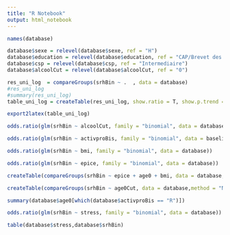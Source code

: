 ```yaml
---
title: "R Notebook"
output: html_notebook
---
```

```r
names(database)
```


```r
database$sexe = relevel(database$sexe, ref = "H")
database$education = relevel(database$education, ref = "CAP/Brevet des collèges")
database$csp = relevel(database$csp, ref = "Intermediaire")
database$alcoolCut = relevel(database$alcoolCut, ref = "0")
```



```r
res_uni_log  = compareGroups(srhBin ~ .  , data = database)
#res_uni_log
#summary(res_uni_log)
table_uni_log = createTable(res_uni_log, show.ratio = T, show.p.trend = F, show.p.overall = F)
```




```r
export2latex(table_uni_log)
```
```r
odds.ratio(glm(srhBin ~ alcoolCut, family = "binomial", data = database))
```


```r
odds.ratio(glm(srhBin ~ activproBis, family = "binomial", data = baseline))
```

```r
odds.ratio(glm(srhBin ~ bmi, family = "binomial", data = database))
```

```r
odds.ratio(glm(srhBin ~ epice, family = "binomial", data = database))
```


```r
createTable(compareGroups(srhBin ~ epice + age0 + bmi, data = database,method = "NA" ), show.ratio = T, show.p.trend = T, show.p.overall = F)
```




```r
createTable(compareGroups(srhBin ~ age0Cut, data = database,method = "NA" ), show.ratio = T, show.p.trend = T, show.p.overall = F)
```

```r
summary(database$age0[which(database$activproBis == "R")])
```
```r
odds.ratio(glm(srhBin ~ stress, family = "binomial", data = database))
```

```r
table(database$stress,database$srhBin)
```

